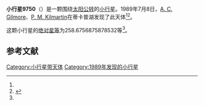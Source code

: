 {{Infobox planet
| bgcolour = #FFFFC0
| name = 9750
| symbol = 
| image = 
| caption = 
| discovery = yes
| discovery_ref = 
| discoverer = [[A._C._Gilmore|A. C. Gilmore]]、[[P._M._Kilmartin|P. M. Kilmartin]]
| discovery_site = [[蒂卡普湖|蒂卡普湖]] 
| discovered = 1989年7月8日
| designations = yes
| mp_name = 
| named_after = 
| alt_names = 
| mp_category = [[主带小行星|主带小行星]]
| orbit_ref = <ref name="a">[http://ssd.jpl.nasa.gov/sbdb.cgi?sstr=9750 9750] {{Wayback|url=http://ssd.jpl.nasa.gov/sbdb.cgi?sstr=9750 |date=20210717065827 }}，小行星數據庫瀏覽器（JPL Small-Body Database Browser）－[[美国国家航空航天局|美国国家航空航天局]]喷气推进实验室</ref>
| epoch = 2456400.5 (2013年4月18日更新)
| aphelion = {{convert|3.213841874672531|AU|km|3|abbr=on|lk=out}}
| perihelion = {{convert|1.92139257007141|AU|km|3|abbr=on}}
| semimajor = {{convert|2.56761722237197|AU|km|3|abbr=on}}
| eccentricity = 0.251682629
| period = 1502.774603 [[日|日]]<br />4.11[[儒略年|儒略年]]
| avg_speed = 
| inclination = 12.75705987600364
| asc_node = 38.14351922100111
| mean_anomaly = 
| arg_peri = 258.6756875878532
| satellites = 
| physical_characteristics = yes
| dimensions = 
| mass = 
| density = 
| surface_grav = 
| escape_velocity = 
| sidereal_day = 
| axial_tilt = 
| pole_ecliptic_lat = 
| pole_ecliptic_lon = 
| albedo = 
| temperatures= 
| temp_name1 = 
| mean_temp_1 = 
| max_temp_1 = 
| temp_name2 = 
| max_temp_2 = 
| spectral_type = 
| abs_magnitude = 258.6756875878532
}}

'''小行星9750'''（{{lang-en|9750}}）是一颗围绕[[太阳|太阳]][[公转|公转]]的[[小行星|小行星]]。1989年7月8日，[[A._C._Gilmore|A. C. Gilmore]]、[[P._M._Kilmartin|P. M. Kilmartin]]在蒂卡普湖发现了此天体<ref name="a" /><ref>{{cite news|title=小行星列表|url=http://cfa-www.harvard.edu/iau/lists/NumberedMPs.txt|accessdate=2013-07-08|newspaper=哈佛大学|archive-date=2008-05-17|archive-url=https://web.archive.org/web/20080517010638/http://cfa-www.harvard.edu/iau/lists/NumberedMPs.txt|dead-url=no}}</ref>。

这颗小行星的[[绝对星等|绝对星等]]为258.6756875878532等<ref name="a" />。

==参考文献==
{{reflist}}
{{Minor Planet Number|[[小行星9749|小行星9749]]|[[小行星9751|小行星9751]]}}

{{小天体}}

[[Category:小行星带天体|Category:小行星带天体]]
[[Category:1989年发现的小行星|Category:1989年发现的小行星]]

{{asteroid-stub}}